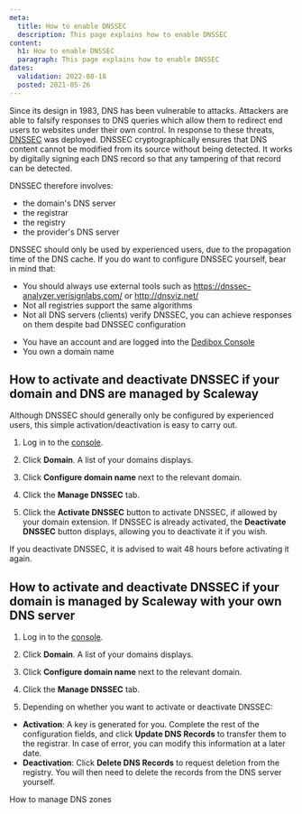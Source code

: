 ```yaml
---
meta:
  title: How to enable DNSSEC
  description: This page explains how to enable DNSSEC
content:
  h1: How to enable DNSSEC
  paragraph: This page explains how to enable DNSSEC
dates:
  validation: 2022-08-18
  posted: 2021-05-26
---
```


Since its design in 1983, DNS has been vulnerable to attacks. Attackers are able to falsify responses to DNS queries which allow them to redirect end users to websites under their own control. In response to these threats, [DNSSEC](https://www.icann.org/resources/pages/dnssec-what-is-it-why-important-2019-03-05-en) was deployed. DNSSEC cryptographically ensures that DNS content cannot be modified from its source without being detected. It works by digitally signing each DNS record so that any tampering of that record can be detected.

DNSSEC therefore involves:

  - the domain's DNS server
  - the registrar
  - the registry
  - the provider's DNS server

DNSSEC should only be used by experienced users, due to the propagation time of the DNS cache. If you do want to configure DNSSEC yourself, bear in mind that:

  - You should always use external tools such as https://dnssec-analyzer.verisignlabs.com/ or http://dnsviz.net/
  - Not all registries support the same algorithms
  - Not all DNS servers (clients) verify DNSSEC, you can achieve responses on them despite bad DNSSEC configuration

<Message type="requirement">

  - You have an account and are logged into the [Dedibox Console](https://console.online.net) 
  - You own a domain name
  
</Message>

## How to activate and deactivate DNSSEC if your domain and DNS are managed by Scaleway

Although DNSSEC should generally only be configured by experienced users, this simple activation/deactivation is easy to carry out.

1. Log in to the [console](https://console.online.net).

2. Click **Domain**. A list of your domains displays.

  <Lightbox src="scaleway-domain-configure.webp" alt="" />

3. Click **Configure domain name** next to the relevant domain. 

4. Click the **Manage DNSSEC** tab.

  <Lightbox src="scaleway-activate-dnssec.webp" alt="" />

5. Click the **Activate DNSSEC** button to activate DNSSEC, if allowed by your domain extension. If DNSSEC is already activated, the **Deactivate DNSSEC** button displays, allowing you to deactivate it if you wish.

<Message type="note">

If you deactivate DNSSEC, it is advised to wait 48 hours before activating it again.

</Message>

## How to activate and deactivate DNSSEC if your domain is managed by Scaleway with your own DNS server

1. Log in to the [console](https://console.online.net).

2. Click **Domain**. A list of your domains displays.

3. Click **Configure domain name** next to the relevant domain. 

4. Click the **Manage DNSSEC** tab.

  <Lightbox src="scaleway-activate-dnssec-ext.webp" alt="" />

5. Depending on whether you want to activate or deactivate DNSSEC:

  - **Activation**: A key is generated for you. Complete the rest of the configuration fields, and click **Update DNS Records** to transfer them to the registrar. In case of error, you can modify this information at a later date.
  - **Deactivation**: Click **Delete DNS Records** to request deletion from the registry. You will then need to delete the records from the DNS server yourself.

<Navigation title="See Also">
  <PreviousButton to="/dedibox-network/domains/how-to/manage-dns-zones/">How to manage DNS zones</PreviousButton>
</Navigation>
